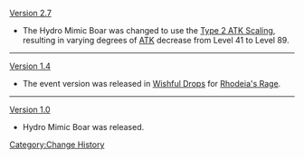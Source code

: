 [[Version 2.7]]
* The Hydro Mimic Boar was changed to use the [[Level Scaling/Enemy#ATK Level Scaling|Type 2 ATK Scaling]], resulting in varying degrees of [[ATK]] decrease from Level 41 to Level 89.
----
[[Version 1.4]]
* The event version was released in [[Wishful Drops]] for [[Rhodeia's Rage]].
----
[[Version 1.0]]
* Hydro Mimic Boar was released.
<noinclude>[[Category:Change History]]</noinclude>